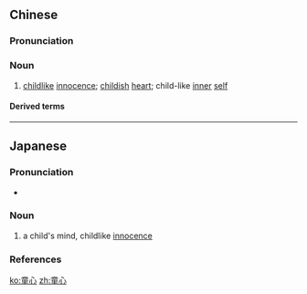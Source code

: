 ==Chinese==
{{zh-forms}}

===Pronunciation===
{{zh-pron
|m=tóngxīn
|c=tung4 sam1
|mn=tông-sim
|cat=n
}}

===Noun===
{{zh-noun}}

# [[childlike]] [[innocence]]; [[childish]] [[heart]]; child-like [[inner]] [[self]]

====Derived terms====
{{zh-der|童心未泯}}

----

==Japanese==
{{ja-kanjitab|どう|しん|yomi=on}}

===Pronunciation===
* {{ja-pron|どうしん|y=o|acc=0|acc_ref=NHK}}

===Noun===
{{ja-noun|どうしん}}

# a child's mind, childlike [[innocence]]

===References===
<references/>

[[ko:童心]]
[[zh:童心]]